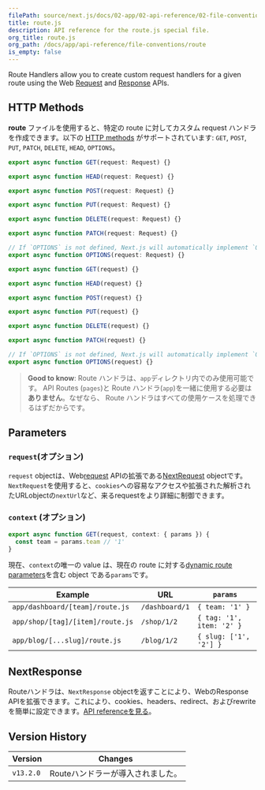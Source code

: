 ```yaml
---
filePath: source/next.js/docs/02-app/02-api-reference/02-file-conventions/route.mdx
title: route.js
description: API reference for the route.js special file.
org_title: route.js
org_path: /docs/app/api-reference/file-conventions/route
is_empty: false
---
```


Route Handlers allow you to create custom request handlers for a given route using the Web [Request](https://developer.mozilla.org/docs/Web/API/Request) and [Response](https://developer.mozilla.org/docs/Web/API/Response) APIs.

## HTTP Methods

**route** ファイルを使用すると、特定の route に対してカスタム request ハンドラを作成できます。以下の [HTTP methods](https://developer.mozilla.org/docs/Web/HTTP/Methods) がサポートされています: `GET`, `POST`, `PUT`, `PATCH`, `DELETE`, `HEAD`, `OPTIONS`。

```ts:route.ts
export async function GET(request: Request) {}

export async function HEAD(request: Request) {}

export async function POST(request: Request) {}

export async function PUT(request: Request) {}

export async function DELETE(request: Request) {}

export async function PATCH(request: Request) {}

// If `OPTIONS` is not defined, Next.js will automatically implement `OPTIONS` and  set the appropriate Response `Allow` header depending on the other methods defined in the route handler.
export async function OPTIONS(request: Request) {}
```

```js:route.js
export async function GET(request) {}

export async function HEAD(request) {}

export async function POST(request) {}

export async function PUT(request) {}

export async function DELETE(request) {}

export async function PATCH(request) {}

// If `OPTIONS` is not defined, Next.js will automatically implement `OPTIONS` and  set the appropriate Response `Allow` header depending on the other methods defined in the route handler.
export async function OPTIONS(request) {}
```

> **Good to know**: Route ハンドラは、`app`ディレクトリ内でのみ使用可能です。 API Routes (`pages`)と Route ハンドラ(`app`)を一緒に使用する必要は**ありません**。なぜなら、 Route ハンドラはすべての使用ケースを処理できるはずだからです。

## Parameters

### `request`(オプション)

`request` objectは、Web[request](https://developer.mozilla.org/docs/Web/API/Request) APIの拡張である[NextRequest](/ja/javascript/next.js/v14/02-app/02-api-reference/04-functions/next-request) objectです。`NextRequest`を使用すると、`cookies`への容易なアクセスや拡張された解析されたURLobjectの`nextUrl`など、来るrequestをより詳細に制御できます。

### `context` (オプション)

```ts:app/dashboard/[team]/route.js
export async function GET(request, context: { params }) {
  const team = params.team // '1'
}
```

現在、`context`の唯一の value は、現在の route に対する[dynamic route parameters](/ja/javascript/next.js/v14/02-app/01-building-your-application/01-routing/09-dynamic-routes)を含む object である`params`です。

| Example | URL | `params` |
| -------------------------------- | -------------- | ------------------------- |
| `app/dashboard/[team]/route.js` | `/dashboard/1` | `{ team: '1' }` |
| `app/shop/[tag]/[item]/route.js` | `/shop/1/2` | `{ tag: '1', item: '2' }` |
| `app/blog/[...slug]/route.js` | `/blog/1/2` | `{ slug: ['1', '2'] }` |

## NextResponse

Routeハンドラは、`NextResponse` objectを返すことにより、WebのResponse APIを拡張できます。これにより、cookies、headers、redirect、およびrewriteを簡単に設定できます。[API referenceを見る](/ja/javascript/next.js/v14/02-app/02-api-reference/04-functions/next-response)。

## Version History

| Version | Changes |
| --------- | ------------------------------ |
| `v13.2.0` | Routeハンドラーが導入されました。|
